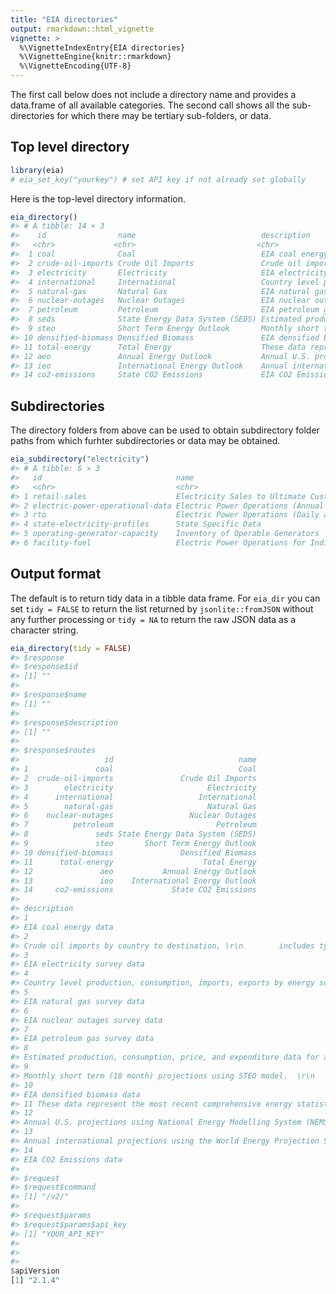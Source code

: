 ```yaml
---
title: "EIA directories"
output: rmarkdown::html_vignette
vignette: >
  %\VignetteIndexEntry{EIA directories}
  %\VignetteEngine{knitr::rmarkdown}
  %\VignetteEncoding{UTF-8}
---
```


The first call below does not include a directory name and provides a data.frame
of all available categories. The second call shows all the sub-directories for which
there may be tertiary sub-folders, or data.

## Top level directory

```r
library(eia)
# eia_set_key("yourkey") # set API key if not already set globally
```

Here is the top-level directory information.

```r
eia_directory()
#> # A tibble: 14 × 3
#>    id                name                            description               
#>   <chr>             <chr>                           <chr>
#>  1 coal              Coal                            EIA coal energy data
#>  2 crude-oil-imports Crude Oil Imports               Crude oil imports by country to destination, includes type, grade, quantity.  Source: EIA-814  Interactive dat…
#>  3 electricity       Electricity                     EIA electricity survey data                                                                 
#>  4 international     International                   Country level production, consumption, imports, exports by energy source (petroleum, natural gas, electricity,…
#>  5 natural-gas       Natural Gas                     EIA natural gas survey data                   
#>  6 nuclear-outages   Nuclear Outages                 EIA nuclear outages survey data
#>  7 petroleum         Petroleum                       EIA petroleum gas survey data
#>  8 seds              State Energy Data System (SEDS) Estimated production, consumption, price, and expenditure data for all energy sources by state and sector.  So…
#>  9 steo              Short Term Energy Outlook       Monthly short term (18 month) projections using STEO model.  Report and interactive projection data browser:  …
#> 10 densified-biomass Densified Biomass               EIA densified biomass data
#> 11 total-energy      Total Energy                    These data represent the most recent comprehensive energy statistics integrated across all energy sources.  Th…
#> 12 aeo               Annual Energy Outlook           Annual U.S. projections using National Energy Modelling System (NEMS) for release year.  Report, documentation…
#> 13 ieo               International Energy Outlook    Annual international projections using the World Energy Projection System (WEPS) model for release year.  Repo…
#> 14 co2-emissions     State CO2 Emissions             EIA CO2 Emissions data
```

## Subdirectories

The directory folders from above can be used to obtain subdirectory folder paths
from which furhter subdirectories or data may be obtained.

```r
eia_subdirectory("electricity")
#> # A tibble: 6 × 3
#>   id                              name                                                                       description                       
#>   <chr>                           <chr>                                                                      <chr>
#> 1 retail-sales                    Electricity Sales to Ultimate Customers                                    "Electricity sales to ultimate customer by state and sector (number of c…
#> 2 electric-power-operational-data Electric Power Operations (Annual and Monthly)                             "Monthly and annual electric power operations by state, sector, and ener…
#> 3 rto                             Electric Power Operations (Daily and Hourly)                               "Hourly and daily electric power operations by balancing authority.  \n …
#> 4 state-electricity-profiles      State Specific Data                                                        "State Specific Data"               
#> 5 operating-generator-capacity    Inventory of Operable Generators                                           "Inventory of operable generators in the U.S.\n    Source: Forms EIA-860…
#> 6 facility-fuel                   Electric Power Operations for Individual Power Plants (Annual and Monthly) "Annual and monthly electric power operations for individual power plant…
```

## Output format

The default is to return tidy data in a tibble data frame. For `eia_dir` you can set `tidy = FALSE` to return the list returned by `jsonlite::fromJSON` without any further processing or `tidy = NA` to return the raw JSON data as a character string.

```r
eia_directory(tidy = FALSE)
#> $response
#> $response$id
#> [1] ""
#> 
#> $response$name
#> [1] ""
#> 
#> $response$description
#> [1] ""
#> 
#> $response$routes
#>                   id                            name
#> 1               coal                            Coal
#> 2  crude-oil-imports               Crude Oil Imports
#> 3        electricity                     Electricity
#> 4      international                   International
#> 5        natural-gas                     Natural Gas
#> 6    nuclear-outages                 Nuclear Outages
#> 7          petroleum                       Petroleum
#> 8               seds State Energy Data System (SEDS)
#> 9               steo       Short Term Energy Outlook
#> 10 densified-biomass               Densified Biomass
#> 11      total-energy                    Total Energy
#> 12               aeo           Annual Energy Outlook
#> 13               ieo    International Energy Outlook
#> 14     co2-emissions             State CO2 Emissions
#> 
#> description
#> 1
#> EIA coal energy data
#> 2
#> Crude oil imports by country to destination, \r\n        includes type, grade, quantity.  Source: EIA-814  Interactive data \r\n        product:  www.eia.gov/petroleum/imports/companylevel/
#> 3
#> EIA electricity survey data
#> 4
#> Country level production, consumption, imports, exports by energy source (petroleum, natural gas, electricity, renewable, etc.)  \r\n        Interactive product:  https://www.eia.gov/international/data/world
#> 5
#> EIA natural gas survey data
#> 6
#> EIA nuclear outages survey data
#> 7
#> EIA petroleum gas survey data
#> 8
#> Estimated production, consumption, price, and expenditure data for all energy sources by state and sector.  \r\n        Source:  https://www.eia.gov/state/seds/seds-technical-notes-complete.php  \r\n        Product:  SEDS (https://www.eia.gov/state/seds/)
#> 9
#> Monthly short term (18 month) projections using STEO model.  \r\n        Report and interactive projection data browser:  STEO (www.eia.gov/steo/)
#> 10
#> EIA densified biomass data
#> 11 These data represent the most recent comprehensive energy statistics integrated across all energy sources.  The data includes total energy production, consumption, stocks, and trade; energy prices; overviews of petroleum, natural gas, coal, electricity, nuclear energy, renewable energy, and carbon dioxide emissions; and data unit conversions values.  Source: https://www.eia.gov/totalenergy/data/monthly/pdf/mer_a_doc.pdf  Report:  MER (https://www.eia.gov/totalenergy/data/monthly/)
#> 12
#> Annual U.S. projections using National Energy Modelling System (NEMS) for release year.  Report, documentation, and interactive projection data browser:  AEO (www.eia.gov/aeo/)
#> 13
#> Annual international projections using the World Energy Projection System (WEPS) model for release year.  Report and interactive projection data browser:  IEO (www.eia.gov/ieo/)
#> 14
#> EIA CO2 Emissions data
#> 
#> $request
#> $request$command
#> [1] "/v2/"
#> 
#> $request$params
#> $request$params$api_key
#> [1] "YOUR_API_KEY"
#> 
#> 
#> 
$apiVersion
[1] "2.1.4"
```
